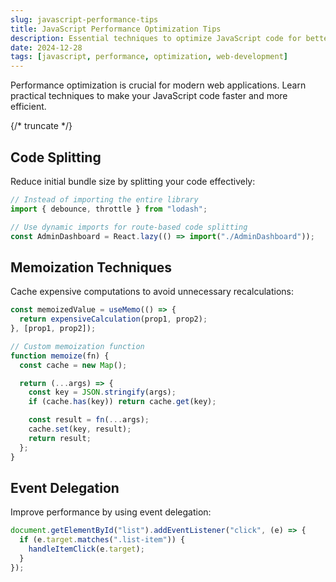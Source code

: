 ```yaml
---
slug: javascript-performance-tips
title: JavaScript Performance Optimization Tips
description: Essential techniques to optimize JavaScript code for better performance
date: 2024-12-28
tags: [javascript, performance, optimization, web-development]
---
```


Performance optimization is crucial for modern web applications. Learn practical techniques to make your JavaScript code faster and more efficient.

{/* truncate */}

## Code Splitting

Reduce initial bundle size by splitting your code effectively:

```javascript
// Instead of importing the entire library
import { debounce, throttle } from "lodash";

// Use dynamic imports for route-based code splitting
const AdminDashboard = React.lazy(() => import("./AdminDashboard"));
```

## Memoization Techniques

Cache expensive computations to avoid unnecessary recalculations:

```javascript
const memoizedValue = useMemo(() => {
  return expensiveCalculation(prop1, prop2);
}, [prop1, prop2]);

// Custom memoization function
function memoize(fn) {
  const cache = new Map();

  return (...args) => {
    const key = JSON.stringify(args);
    if (cache.has(key)) return cache.get(key);

    const result = fn(...args);
    cache.set(key, result);
    return result;
  };
}
```

## Event Delegation

Improve performance by using event delegation:

```javascript
document.getElementById("list").addEventListener("click", (e) => {
  if (e.target.matches(".list-item")) {
    handleItemClick(e.target);
  }
});
```
